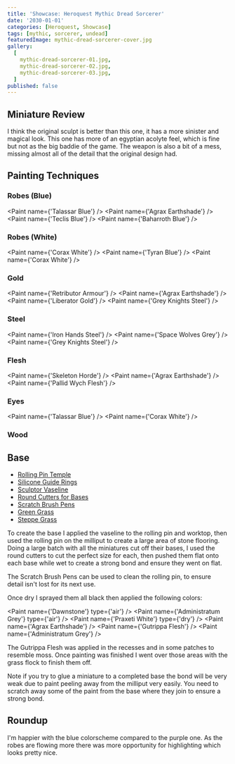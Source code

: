 ```yaml
---
title: 'Showcase: Heroquest Mythic Dread Sorcerer'
date: '2030-01-01'
categories: [Heroquest, Showcase]
tags: [mythic, sorcerer, undead]
featuredImage: mythic-dread-sorcerer-cover.jpg
gallery:
  [
    mythic-dread-sorcerer-01.jpg,
    mythic-dread-sorcerer-02.jpg,
    mythic-dread-sorcerer-03.jpg,
  ]
published: false
---
```



## Miniature Review

I think the original sculpt is better than this one, it has a more sinister and magical look. This one has more of an
egyptian acolyte feel, which is fine but not as the big baddie of the game. The weapon is also a bit of a mess, missing
almost all of the detail that the original design had.

## Painting Techniques

### Robes (Blue)

<Paint name={'Talassar Blue'} />
<Paint name={'Agrax Earthshade'} />
<Paint name={'Teclis Blue'} />
<Paint name={'Baharroth Blue'} />

### Robes (White)

<Paint name={'Corax White'} />
<Paint name={'Tyran Blue'} />
<Paint name={'Corax White'} />

### Gold

<Paint name={'Retributor Armour'} />
<Paint name={'Agrax Earthshade'} />
<Paint name={'Liberator Gold'} />
<Paint name={'Grey Knights Steel'} />

### Steel

<Paint name={'Iron Hands Steel'} />
<Paint name={'Space Wolves Grey'} />
<Paint name={'Grey Knights Steel'} />

### Flesh

<Paint name={'Skeleton Horde'} />
<Paint name={'Agrax Earthshade'} />
<Paint name={'Pallid Wych Flesh'} />

### Eyes

<Paint name={'Talassar Blue'} />
<Paint name={'Corax White'} />

### Wood

## Base

- [Rolling Pin Temple](https://www.greenstuffworld.com/en/modelling-textured-rolling-pins/365-rolling-pin-hobby-roller-temple.html)
- [Silicone Guide Rings](https://www.greenstuffworld.com/en/modelling-textured-rolling-pins/540-silicone-guide-rings.html)
- [Sculptor Vaseline](https://www.greenstuffworld.com/en/sculptor-vaseline/349-sculptor-vaseline-petroleum-jelly.html)
- [Round Cutters for Bases](https://www.greenstuffworld.com/en/hobby-cutting-tools/801-round-cutters-for-bases-stainless-steel.html)
- [Scratch Brush Pens](https://www.greenstuffworld.com/en/engraving-tools/690-scratch-brush-pens.html)
- [Green Grass](https://www.thearmypainter.com/shop/us/bf4113p)
- [Steppe Grass](https://www.thearmypainter.com/shop/us/bf4115p)

To create the base I applied the vaseline to the rolling pin and worktop, then used the rolling pin on the milliput to
create a large area of stone flooring. Doing a large batch with all the miniatures cut off their bases, I used the round
cutters to cut the perfect size for each, then pushed them flat onto each base while wet to create a strong bond and
ensure they went on flat.

The Scratch Brush Pens can be used to clean the rolling pin, to ensure detail isn't lost for its next use.

Once dry I sprayed them all black then applied the following colors:

<Paint name={'Dawnstone'} type={'air'} />
<Paint name={'Administratum Grey'} type={'air'} />
<Paint name={'Praxeti White'} type={'dry'} />
<Paint name={'Agrax Earthshade'} />
<Paint name={'Gutrippa Flesh'} />
<Paint name={'Administratum Grey'} />

The Gutrippa Flesh was applied in the recesses and in some patches to resemble moss. Once painting was finished I went
over those areas with the grass flock to finish them off.

Note if you try to glue a miniature to a completed base the bond will be very weak due to paint peeling away from the
milliput very easily. You need to scratch away some of the paint from the base where they join to ensure a strong bond.

## Roundup

I'm happier with the blue colorscheme compared to the purple one. As the robes are flowing more there was more
opportunity for highlighting which looks pretty nice.
